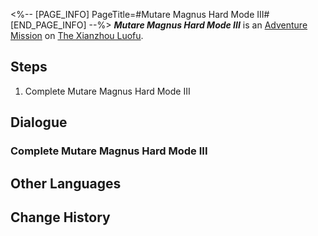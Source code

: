 <%-- [PAGE_INFO]
PageTitle=#Mutare Magnus Hard Mode III#
[END_PAGE_INFO] --%>
{{Stub|Dialogue.}}
{{Mission Infobox
|id            = 8025227
|title         = 
|image         = <!--Mission Mutare Magnus Hard Mode III.png-->
|type          = Adventure
|event_name    = 
|chapter       = 
|requirements  = {{subst:void|<!--Unknown: {"Type":"Manual"}-->}}
|summary       = <!--official mission summary from Fate's Atlas-->
|characters    = Trailblazer
|startLocation = [[The Xianzhou Luofu]] - [[Divination Commission]]
|world         = The Xianzhou Luofu
|area          = Divination Commission
|prev          = 
|next          = 
|rewards       = 
}}
'''''Mutare Magnus Hard Mode III''''' is an [[Adventure Mission]] on [[The Xianzhou Luofu]].

==Steps==
# Complete Mutare Magnus Hard Mode III

<!--
==Gameplay Notes==

--><!--
==Trial Character==

-->
==Dialogue==
{{Stub Dialogue}}

===Complete Mutare Magnus Hard Mode III{{subst:void|<!--802522701-->}}===
{{Mission Description|type=adventure|location=Divination Commission|Complete Mutare Magnus Hard Mode III}}
{{Dialogue Start}}
:{{tx}}
{{Dialogue End}}

==Other Languages==
{{Other Languages
|en   = Mutare Magnus Hard Mode III
|zhs  = 「大衍万象」困难模式III
|zht  = 「大衍萬象」困難模式III
|ja   = 「大衍万象」難易度・困難III
|ko   = 「대연만상」 어려움 모드 III
|es   = Mutare Magnus: modo difícil&nbsp;III
|fr   = Mode difficile III de Mutare Magnus
|ru   = Всеобъемлющее предсказание - Сложный режим III
|th   = Mutare Magnus โหมดยาก III
|vi   = "Vạn Tượng Tối Thượng" Chế Độ Khó III
|de   = Allumfassende Weissagung – Schwerer Modus III
|id   = "Mutare Magnus" Mode Sulit III
|pt   = Mutare Magnus - Modo Difícil III
}}

==Change History==
{{Change History|2.5}}

